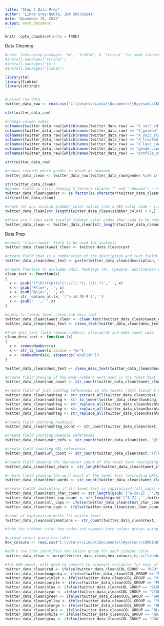 ---
title: "Step 1 Data Prep"
author: "Linda Grey-Noble, ID# 500798241"
date: "November 19, 2017"
output: word_document
---

```{r setup, include=FALSE}
knitr::opts_chunk$set(echo = TRUE)
```

Data Cleaning
```{r, echo = FALSE}
#note: leveraging packages 'tm', 'linkim', & 'stringr' for some cleaning activities
#install.packages('stringr')
#install.packages('tm')
#install.packages('linkim')

library(tm)
library(linkim)
library(stringr)


#upload raw data
twitter_data_raw <- read.csv("C:\\Users\\Linda\\Documents\\Ryerson\\CKME136\\Original Data\\gender-classifier-DFE-791531.csv")

str(twitter_data_raw)

#change column names
colnames(twitter_data_raw)[which(names(twitter_data_raw) == "X_unit_id")] <- "unit_id"
colnames(twitter_data_raw)[which(names(twitter_data_raw) == "X_golden")] <- "golden"
colnames(twitter_data_raw)[which(names(twitter_data_raw) == "X_unit_state")] <- "unit_state"
colnames(twitter_data_raw)[which(names(twitter_data_raw) == "X_trusted_judgments")] <- "trusted_judgments"
colnames(twitter_data_raw)[which(names(twitter_data_raw) == "X_last_judgment_at")] <- "last_judgment_at"
colnames(twitter_data_raw)[which(names(twitter_data_raw) == "gender.confidence")] <- "gender_confidence"
colnames(twitter_data_raw)[which(names(twitter_data_raw) == "profile_yn.confidence")] <- "profile_yn_confidence"

str(twitter_data_raw)

#remove records where gender is blank or unknown
twitter_data_clean <- twitter_data_raw[twitter_data_raw$gender %in% c("male","female","brand"),]

str(twitter_data_clean)
#gender field is still showing 5 factors (blanks "" and "unknown") --> change field to character then back to factor to remove these 'ghost' factors
twitter_data_clean$gender <- as.factor(as.character(twitter_data_clean$gender))
str(twitter_data_clean)

#check for any invalid sidebar_color values (not a HEX color code - i.e. > 6 characters)
twitter_data_clean[str_length(twitter_data_clean$sidebar_color) > 6,]

#there are 7 rows with invalid sidebar_color codes that need to be removed from the data
twitter_data_clean <- twitter_data_clean[str_length(twitter_data_clean$sidebar_color) <= 6,]

```

Data Prep
```{r, echo = FALSE}
#create 'clean tweet' field to be used for analysis
twitter_data_clean$tweet_clean <- twitter_data_clean$text

#create field that is a combination of the description and text fields but for tokenization exercise
twitter_data_clean$desc_text <- paste(twitter_data_clean$description, twitter_data_clean$text, sep = " ")

#create function to excludes URLs, hashtags (#), @people, punctuation & non-alphanumeric characters 
clean_text <- function(x)
{
  x <- gsub('(f|ht)(tp)(s?)(://)(.*)[.|/](.*)',' ', x)
  x <- gsub('#\\w+',' ', x)
  x <- gsub('@\\w+',' ', x)
  x <- str_replace_all(x, '[^a-zA-Z0-9 ]','')
  x <- gsub('  ',' ',x)
}

#apply to fields tweet_clean and desc_text
twitter_data_clean$tweet_clean <- clean_text(twitter_data_clean$tweet_clean)
twitter_data_clean$desc_text <- clean_text(twitter_data_clean$desc_text)

#from desc_text field remove numbers, stop-words and make lower case
clean_desc_text <- function (x)
{
  x <- removeNumbers(x)
  x <- str_to_lower(x,locale = "en")
  x <- removeWords(x, stopwords("english"))
}

twitter_data_clean$desc_text <- clean_desc_text(twitter_data_clean$desc_text)

#create field showing if how many numbers were used in the tweet text (exccluding URLs/hashtags/@people)
twitter_data_clean$num_count <- str_count(twitter_data_clean$tweet_clean,'[0-9]') 

#create field of just hashtag references in the tweets (text field) & make lower case
twitter_data_clean$hashtag <- str_extract_all(twitter_data_clean$text, '#\\S+')
twitter_data_clean$hashtag <- str_to_lower(twitter_data_clean$hashtag,locale = "en")
twitter_data_clean$hashtag <- str_replace_all(twitter_data_clean$hashtag,'character[(]0[])]','')
twitter_data_clean$hashtag <- str_replace_all(twitter_data_clean$hashtag,'c[(]','')
twitter_data_clean$hashtag <- str_replace_all(twitter_data_clean$hashtag,'[^a-zA-Z0-9 ]','')

#create field counting hashtags
twitter_data_clean$hashtag_count <- str_count(twitter_data_clean$text, '#\\S+')

#create field counting @people references
twitter_data_clean$user_refs <- str_count(twitter_data_clean$text, '@\\S+')

#create field counting URL references
twitter_data_clean$url_count <- str_count(twitter_data_clean$text,'(f|ht)(tp)(s?)(://)(.*)[.|/](.*)')

#create field showing the character count of the tweet text (excluding URLs/hashtags/@people)
twitter_data_clean$text_chars <- str_length(twitter_data_clean$tweet_clean)

#create field showing the word count of the tweet text (excluding URLs/hashtags/@people)
twitter_data_clean$text_words <- str_count(twitter_data_clean$tweet_clean, '\\w+')

#create fields indicating if all tweet text is capitalized (all_caps) or has no caps (no_caps) (excluding URLs/hashtags/@people)
twitter_data_clean$text_char_count <- str_length(gsub('[^a-zA-Z]','',twitter_data_clean$tweet_clean))
twitter_data_clean$text_cap_count <- str_length(gsub('[^A-Z]','',twitter_data_clean$tweet_clean))
twitter_data_clean$all_caps <- ifelse(twitter_data_clean$text_char_count == 0, 0, ifelse(twitter_data_clean$text_cap_count == twitter_data_clean$text_char_count,1,0))
twitter_data_clean$no_caps <- ifelse(twitter_data_clean$text_char_count == 0, 0, ifelse(twitter_data_clean$text_cap_count == 0,1,0))

#count of explanation marks (!) within tweet
twitter_data_clean$exclamations <- str_count(twitter_data_clean$text,'[!]')

#take the sidebar_color hex codes and segment into colour groups using the 12 standard colour groups

#upload colour group csv table
hex_colours <- read.csv("C:\\Users\\Linda\\Documents\\Ryerson\\CKME136\\Original Data\\HEX_COLOURS.csv")

#add a row that identifies the colour group for each sidebar_color
twitter_data_clean <- merge(twitter_data_clean,hex_colours,by.x="sidebar_color", by.y="sidebar_color", all.x = TRUE)

#for KNN model, will need to convert to binomial variables for each of the 12 colours
twitter_data_clean$red <- ifelse(twitter_data_clean$COL_GROUP == "RED",1,0)
twitter_data_clean$magenta <- ifelse(twitter_data_clean$COL_GROUP == "MAGENTA",1,0)
twitter_data_clean$violet <- ifelse(twitter_data_clean$COL_GROUP == "VIOLET",1,0)
twitter_data_clean$purple <- ifelse(twitter_data_clean$COL_GROUP == "PURPLE",1,0)
twitter_data_clean$blue <- ifelse(twitter_data_clean$COL_GROUP == "BLUE",1,0)
twitter_data_clean$cyan <- ifelse(twitter_data_clean$COL_GROUP == "CYAN",1,0)
twitter_data_clean$green <- ifelse(twitter_data_clean$COL_GROUP == "GREEN",1,0)
twitter_data_clean$yellow <- ifelse(twitter_data_clean$COL_GROUP == "YELLOW",1,0)
twitter_data_clean$orange <- ifelse(twitter_data_clean$COL_GROUP == "ORANGE",1,0)
twitter_data_clean$black <- ifelse(twitter_data_clean$COL_GROUP == "BLACK",1,0)
twitter_data_clean$white <- ifelse(twitter_data_clean$COL_GROUP == "WHITE",1,0)
twitter_data_clean$gray <- ifelse(twitter_data_clean$COL_GROUP == "GRAY",1,0)


```
